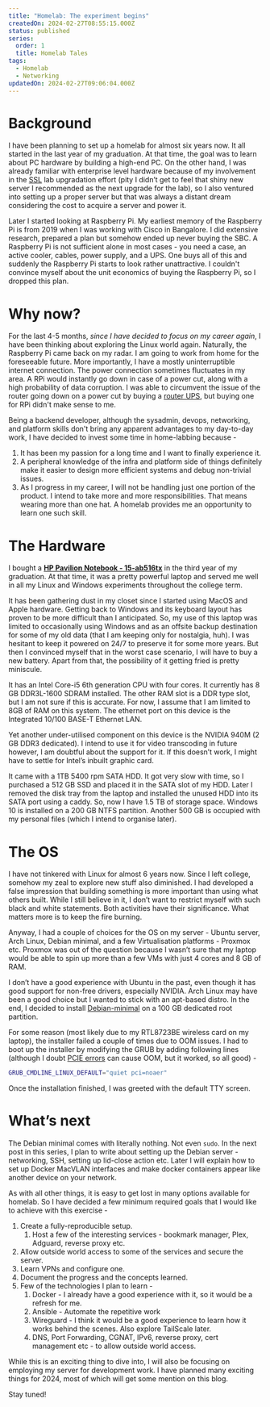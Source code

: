 ```yaml
---
title: "Homelab: The experiment begins"
createdOn: 2024-02-27T08:55:15.000Z
status: published
series:
  order: 1
  title: Homelab Tales
tags:
  - Homelab
  - Networking
updatedOn: 2024-02-27T09:06:04.000Z
---
```


# Background

I have been planning to set up a homelab for almost six years now. It all started in the last year of my graduation. At that time, the goal was to learn about PC hardware by building a high-end PC. On the other hand, I was already familiar with enterprise level hardware because of my involvement in the [SSL](https://athena.nitc.ac.in/) lab upgradation effort (pity I didn’t get to feel that shiny new server I recommended as the next upgrade for the lab), so I also ventured into setting up a proper server but that was always a distant dream considering the cost to acquire a server and power it.

Later I started looking at Raspberry Pi. My earliest memory of the Raspberry Pi is from 2019 when I was working with Cisco in Bangalore. I did extensive research, prepared a plan but somehow ended up never buying the SBC. A Raspberry Pi is not sufficient alone in most cases - you need a case, an active cooler, cables, power supply, and a UPS. One buys all of this and suddenly the Raspberry Pi starts to look rather unattractive. I couldn't convince myself about the unit economics of buying the Raspberry Pi, so I dropped this plan.

# Why now?

For the last 4-5 months, _since I have decided to focus on my career again_, I have been thinking about exploring the Linux world again. Naturally, the Raspberry Pi came back on my radar. I am going to work from home for the foreseeable future. More importantly, I have a mostly uninterruptible internet connection. The power connection sometimes fluctuates in my area. A RPi would instantly go down in case of a power cut, along with a high probability of data corruption. I was able to circumvent the issue of the router going down on a power cut by buying a [router UPS](https://cuzorlabs.com/products/router-ups-for-12v2a), but buying one for RPi didn't make sense to me.

Being a backend developer, although the sysadmin, devops, networking, and platform skills don't bring any apparent advantages to my day-to-day work, I have decided to invest some time in home-labbing because -

1. It has been my passion for a long time and I want to finally experience it.
2. A peripheral knowledge of the infra and platform side of things definitely make it easier to design more efficient systems and debug non-trivial issues.
3. As I progress in my career, I will not be handling just one portion of the product. I intend to take more and more responsibilities. That means wearing more than one hat. A homelab provides me an opportunity to learn one such skill.

# The Hardware

I bought a **[HP Pavilion Notebook - 15-ab516tx](https://support.hp.com/us-en/document/c05030912)** in the third year of my graduation. At that time, it was a pretty powerful laptop and served me well in all my Linux and Windows experiments throughout the college term.

It has been gathering dust in my closet since I started using MacOS and Apple hardware. Getting back to Windows and its keyboard layout has proven to be more difficult than I anticipated. So, my use of this laptop was limited to occasionally using Windows and as an offsite backup destination for some of my old data (that I am keeping only for nostalgia, huh). I was hesitant to keep it powered on 24/7 to preserve it for some more years. But then I convinced myself that in the worst case scenario, I will have to buy a new battery. Apart from that, the possibility of it getting fried is pretty miniscule.

It has an Intel Core-i5 6th generation CPU with four cores. It currently has 8 GB DDR3L-1600 SDRAM installed. The other RAM slot is a DDR type slot, but I am not sure if this is accurate. For now, I assume that I am limited to 8GB of RAM on this system. The ethernet port on this device is the Integrated 10/100 BASE-T Ethernet LAN.

Yet another under-utilised component on this device is the NVIDIA 940M (2 GB DDR3 dedicated). I intend to use it for video transcoding in future however, I am doubtful about the support for it. If this doesn’t work, I might have to settle for Intel’s inbuilt graphic card.

It came with a 1TB 5400 rpm SATA HDD. It got very slow with time, so I purchased a 512 GB SSD and placed it in the SATA slot of my HDD. Later I removed the disk tray from the laptop and installed the unused HDD into its SATA port using a caddy. So, now I have 1.5 TB of storage space. Windows 10 is installed on a 200 GB NTFS partition. Another 500 GB is occupied with my personal files (which I intend to organise later).

# The OS

I have not tinkered with Linux for almost 6 years now. Since I left college, somehow my zeal to explore new stuff also diminished. I had developed a false impression that building something is more important than using what others built. While I still believe in it, I don’t want to restrict myself with such black and white statements. Both activities have their significance. What matters more is to keep the fire burning.

Anyway, I had a couple of choices for the OS on my server - Ubuntu server, Arch Linux, Debian minimal, and a few Virtualisation platforms - Proxmox etc. Proxmox was out of the question because I wasn’t sure that my laptop would be able to spin up more than a few VMs with just 4 cores and 8 GB of RAM.

I don’t have a good experience with Ubuntu in the past, even though it has good support for non-free drivers, especially NVIDIA. Arch Linux may have been a good choice but I wanted to stick with an apt-based distro. In the end, I decided to install [Debian-minimal](https://www.debian.org/CD/netinst/) on a 100 GB dedicated root partition.

For some reason (most likely due to my RTL8723BE wireless card on my laptop), the installer failed a couple of times due to OOM issues. I had to boot up the installer by modifying the GRUB by adding following lines (although I doubt [PCIE errors](https://askubuntu.com/questions/1190813/realtek-rtl8723be-pcie-wireless-network-adapter-is-crashing-my-ubuntu-18-04) can cause OOM, but it worked, so all good) -

```bash
GRUB_CMDLINE_LINUX_DEFAULT="quiet pci=noaer"
```

Once the installation finished, I was greeted with the default TTY screen.

# What’s next

The Debian minimal comes with literally nothing. Not even `sudo`. In the next post in this series, I plan to write about setting up the Debian server - networking, SSH, setting up lid-close action etc. Later I will explain how to set up Docker MacVLAN interfaces and make docker containers appear like another device on your network.

As with all other things, it is easy to get lost in many options available for homelab. So I have decided a few minimum required goals that I would like to achieve with this exercise -

1. Create a fully-reproducible setup.
   1. Host a few of the interesting services - bookmark manager, Plex, Adguard, reverse proxy etc.
2. Allow outside world access to some of the services and secure the server.
3. Learn VPNs and configure one.
4. Document the progress and the concepts learned.
5. Few of the technologies I plan to learn -
   1. Docker - I already have a good experience with it, so it would be a refresh for me.
   2. Ansible - Automate the repetitive work
   3. Wireguard - I think it would be a good experience to learn how it works behind the scenes. Also explore TailScale later.
   4. DNS, Port Forwarding, CGNAT, IPv6, reverse proxy, cert management etc - to allow outside world access.

While this is an exciting thing to dive into, I will also be focusing on employing my server for development work. I have planned many exciting things for 2024, most of which will get some mention on this blog.

Stay tuned!
